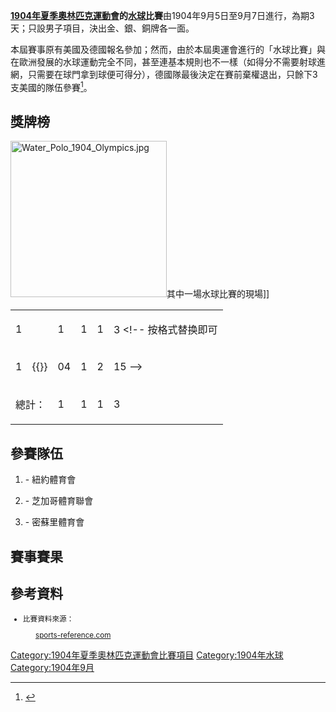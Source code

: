 '''[[1904年夏季奧林匹克運動會|1904年夏季奧林匹克運動會]]的[[水球|水球]]比賽'''由1904年9月5日至9月7日進行，為期3天；只設男子項目，決出金、銀、銅牌各一面。

本屆賽事原有美國及德國報名參加；然而，由於本屆奧運會進行的「水球比賽」與在歐洲發展的水球運動完全不同，甚至連基本規則也不一樣（如得分不需要射球進網，只需要在球門拿到球便可得分），德國隊最後決定在賽前棄權退出，只餘下3支美國的隊伍參賽<ref>{{Cite web |url=http://tw.myblog.yahoo.com/jw!ZuAxtXmRR0anBy4tYOcK/article?mid=-2&prev=337&l=a&fid=7 |title=游泳介紹歷史 |accessdate=2011-07-07 |archive-date=2012-07-16 |archive-url=https://archive.is/20120716092954/http://tw.myblog.yahoo.com/jw!ZuAxtXmRR0anBy4tYOcK/article?mid=-2&prev=337&l=a&fid=7 |dead-url=no }}</ref>。

== 獎牌榜 ==
[[File:Water_Polo_1904_Olympics.jpg|250px]]其中一場水球比賽的現場]]
{| {{RankedMedalTable|class=wikitable sortable}}
|-
| 1 || align="left" | {{AY|USA|variant=1896|1904夏季}} || 1 || 1 || 1 || 3
<!-- 按格式替换即可
|-
| 1 ||align=left| {{}} || 04 || 1 || 2 || 15
-->
|- class="sortbottom"
!colspan=2| 總計： || 1 || 1 || 1 || 3
|}

== 參賽隊伍 ==
# {{AY|USA|variant=1896|1904夏季}} - 紐約體育會
# {{AY|USA|variant=1896|1904夏季}} - 芝加哥體育聯會
# {{AY|USA|variant=1896|1904夏季}} - 密蘇里體育會

== 賽事賽果 ==
{{4TeamBracket
| RD1-team1={{FlagIOCathlete|紐約體育會|USA|variant=1896|1904夏季}}
| RD1-score1='''5'''
| RD1-team2={{FlagIOCathlete|密蘇里體育會|USA|variant=1896|1904夏季}}
| RD1-score2=0
| RD1-team3={{FlagIOCathlete|芝加哥體育聯會|USA|variant=1896|1904夏季}}
| RD1-score3=-
| RD1-team4=輪空
| RD1-score4=-
| RD2-team1={{FlagIOCathlete|紐約體育會|USA|variant=1896|1904夏季}}
| RD2-score1='''6'''
| RD2-team2={{FlagIOCathlete|芝加哥體育聯會|USA|variant=1896|1904夏季}}
| RD2-score2=0
}}

== 參考資料 ==
{{reflist}}
<small>
*比賽資料來源：
:[https://web.archive.org/web/20081205164342/http://www.sports-reference.com/olympics/summer/1904/WAP/ sports-reference.com]{{en}}
:{{PDFlink|[http://www.la84foundation.org/6oic/OfficialReports/1904/1904Spal.pdf 1904年夏季奧林匹克運動會官方紀錄]}}{{en}}
</small>

{{奥林匹克运动会水球比赛}}
{{1904年夏季奧林匹克運動會項目}}

[[Category:1904年夏季奧林匹克運動會比賽項目|Category:1904年夏季奧林匹克運動會比賽項目]]
[[Category:1904年水球|Category:1904年水球]]
[[Category:1904年9月|Category:1904年9月]]
